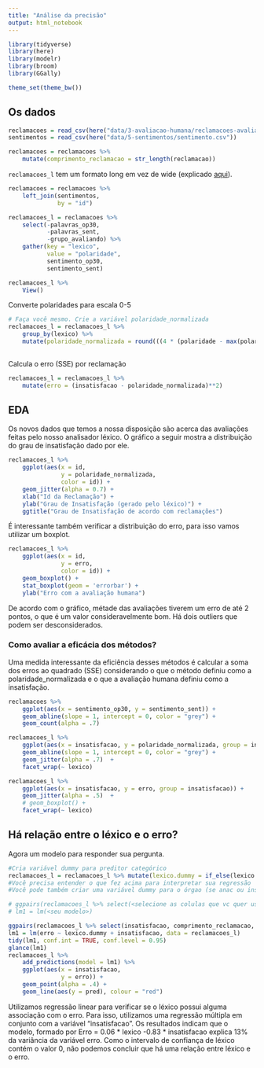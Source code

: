 ```yaml
---
title: "Análise da precisão"
output: html_notebook
---
```


```r
library(tidyverse)
library(here)
library(modelr)
library(broom)
library(GGally)

theme_set(theme_bw())
```

## Os dados

```r

reclamacoes = read_csv(here("data/3-avaliacao-humana/reclamacoes-avaliadas-20181113.csv"))
sentimentos = read_csv(here("data/5-sentimentos/sentimento.csv"))

reclamacoes = reclamacoes %>% 
    mutate(comprimento_reclamacao = str_length(reclamacao))
```

`reclamacoes_l` tem um formato long em vez de wide (explicado [aqui](https://sejdemyr.github.io/r-tutorials/basics/wide-and-long/)).

```r
reclamacoes = reclamacoes %>% 
    left_join(sentimentos, 
              by = "id")

reclamacoes_l = reclamacoes %>%  
    select(-palavras_op30,
           -palavras_sent, 
           -grupo_avaliando) %>% 
    gather(key = "lexico", 
           value = "polaridade", 
           sentimento_op30, 
           sentimento_sent)

reclamacoes_l %>% 
    View()

```

Converte polaridades para escala 0-5

```r
# Faça você mesmo. Crie a variável polaridade_normalizada
reclamacoes_l = reclamacoes_l %>% 
    group_by(lexico) %>% 
    mutate(polaridade_normalizada = round(((4 * (polaridade - max(polaridade))) / (min(polaridade) - max(polaridade))) + 1))
                                    
```

Calcula o erro (SSE) por reclamação

```r
reclamacoes_l = reclamacoes_l %>% 
    mutate(erro = (insatisfacao - polaridade_normalizada)**2)
```


## EDA

Os novos dados que temos a nossa disposição são acerca das avaliações feitas pelo nosso analisador léxico. O gráfico a seguir mostra a distribuição do grau de insatisfação dado por ele.

```r
reclamacoes_l %>% 
    ggplot(aes(x = id, 
               y = polaridade_normalizada, 
               color = id)) +
    geom_jitter(alpha = 0.7) +
    xlab("Id da Reclamação") +
    ylab("Grau de Insatisfação (gerado pelo léxico)") +
    ggtitle("Grau de Insatisfação de acordo com reclamações")
```

É interessante também verificar a distribuição do erro, para isso vamos utilizar um boxplot.

```r
reclamacoes_l %>% 
    ggplot(aes(x = id, 
               y = erro, 
               color = id)) +
    geom_boxplot() +
    stat_boxplot(geom = 'errorbar') +
    ylab("Erro com a avaliação humana")
```

De acordo com o gráfico, métade das avaliações tiverem um erro de até 2 pontos, o que é um valor consideravelmente bom. Há dois outliers que podem ser desconsiderados.

### Como avaliar a eficácia dos métodos?  
Uma medida interessante da eficiência desses métodos é calcular a soma dos erros ao quadrado (SSE) considerando o que o método definiu como a polaridade_normalizada e o que a avaliação humana definiu como a insatisfação.

```r
reclamacoes %>% 
    ggplot(aes(x = sentimento_op30, y = sentimento_sent)) + 
    geom_abline(slope = 1, intercept = 0, color = "grey") + 
    geom_count(alpha = .7) 
```

```r
reclamacoes_l %>% 
    ggplot(aes(x = insatisfacao, y = polaridade_normalizada, group = insatisfacao)) + 
    geom_abline(slope = 1, intercept = 0, color = "grey") + 
    geom_jitter(alpha = .7)  + 
    facet_wrap(~ lexico)

reclamacoes_l %>% 
    ggplot(aes(x = insatisfacao, y = erro, group = insatisfacao)) + 
    geom_jitter(alpha = .5)  +
    # geom_boxplot() + 
    facet_wrap(~ lexico)
```


## Há relação entre o léxico e o erro?

Agora um modelo para responder sua pergunta.

```r
#Cria variável dummy para preditor categórico
reclamacoes_l = reclamacoes_l %>% mutate(lexico.dummy = if_else(lexico == "sentimento_sent", 1, 0))
#Você precisa entender o que fez acima para interpretar sua regressão
#Você pode também criar uma variável dummy para o órgao (se anac ou inss)

# ggpairs(reclamacoes_l %>% select(<selecione as colulas que vc quer usar aqui>))
# lm1 = lm(<seu modelo>)

ggpairs(reclamacoes_l %>% select(insatisfacao, comprimento_reclamacao, palavras, polaridade_normalizada, erro, lexico.dummy))
lm1 = lm(erro ~ lexico.dummy + insatisfacao, data = reclamacoes_l)
tidy(lm1, conf.int = TRUE, conf.level = 0.95)
glance(lm1)
reclamacoes_l %>% 
    add_predictions(model = lm1) %>% 
    ggplot(aes(x = insatisfacao,
               y = erro)) +
    geom_point(alpha = .4) +
    geom_line(aes(y = pred), colour = "red")
```

Utilizamos regressão linear para verificar se o léxico possui alguma associação com o erro. Para isso, utilizamos uma regressão múltipla em conjunto com a variável "insatisfacao". Os resultados indicam que o modelo, formado por Erro = 0.06 * lexico -0.83 * insatisfacao explica 13% da variância da variável erro. Como o intervalo de confiança de léxico contém o valor 0, não podemos concluir que há uma relação entre léxico e o erro.
